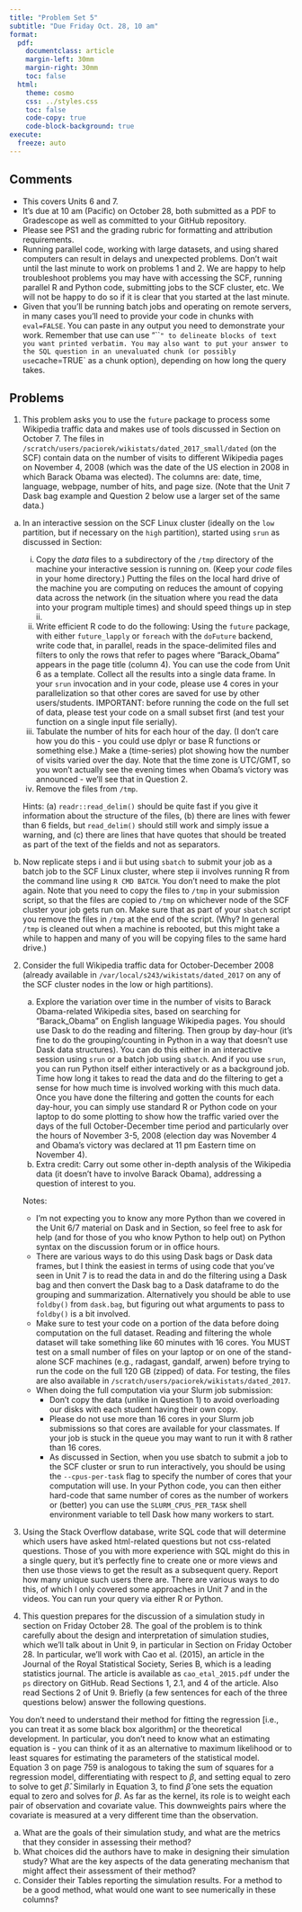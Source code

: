 ```yaml
---
title: "Problem Set 5"
subtitle: "Due Friday Oct. 28, 10 am"
format:
  pdf:
    documentclass: article
    margin-left: 30mm
    margin-right: 30mm
    toc: false
  html:
    theme: cosmo
    css: ../styles.css
    toc: false
    code-copy: true
    code-block-background: true
execute:
  freeze: auto
---
```



## Comments

- This covers Units 6 and 7.
- It's due at 10 am (Pacific) on October 28, both submitted as a PDF to Gradescope as well as committed to your GitHub repository.
- Please see PS1 and the grading rubric for formatting and attribution requirements.
- Running parallel code, working with large datasets, and using shared computers can result in delays and unexpected problems. Don't wait until the last minute to work on problems 1 and 2. We are happy to help troubleshoot problems you may have with accessing the SCF, running parallel R and Python code, submitting jobs to the SCF cluster, etc. We will not be happy to do so if it is clear that you started at the last minute.
- Given that you'll be running batch jobs and operating on remote servers, in many cases you'll need to provide your code in chunks with `eval=FALSE`. You can paste in any output you need to demonstrate your work. Remember that use can use "```" to delineate blocks of text you want printed verbatim. You may also want to put your answer to the SQL question in an unevaluated chunk (or possibly use `cache=TRUE` as a chunk option), depending on how long the query takes.

## Problems

1. This problem asks you to use the `future` package to process some Wikipedia traffic data and makes use of tools discussed in Section on October 7. The files in `/scratch/users/paciorek/wikistats/dated_2017_small/dated` (on the SCF) contain data on the number of visits to different Wikipedia pages on November 4, 2008 (which was the date of the US election in 2008 in which Barack Obama was elected). The columns are: date, time, language, webpage, number of hits, and page size. (Note that the Unit 7 Dask bag example and Question 2 below use a larger set of the same data.)

  a. In an interactive session on the SCF Linux cluster (ideally on the `low` partition, but if necessary on the `high` partition), started using `srun` as discussed in Section:
     i. Copy the *data* files to a subdirectory of the `/tmp` directory of the machine your interactive session is running on. (Keep your *code* files in your home directory.) Putting the files on the local hard drive of the machine you are computing on reduces the amount of copying data across the network (in the situation where you read the data into your program multiple times) and should speed things up in step ii. 
     ii. Write efficient R code to do the following: Using the `future` package, with either `future_lapply` or `foreach` with the `doFuture` backend, write code that, in parallel, reads in the space-delimited files and filters to only the rows that refer to pages where "Barack_Obama" appears in the page title (column 4). You can use the code from Unit 6 as a template. Collect all the results into a single data frame. In your `srun` invocation and in your code, please use 4 cores in your parallelization so that other cores are saved for use by other users/students. IMPORTANT: before running the code on the full set of data, please test your code on a small subset first (and test your function on a single input file serially).
     iii. Tabulate the number of hits for each hour of the day. (I don't care how you do this - you could use dplyr or base R functions or something else.) Make a (time-series) plot showing how the number of visits varied over the day. Note that the time zone is UTC/GMT, so you won't actually see the evening times when Obama's victory was announced - we'll see that in Question 2.
     iv. Remove the files from `/tmp`.
     
     Hints: (a) `readr::read_delim()` should be quite fast if you give it information about the structure of the files, (b) there are lines with fewer than 6 fields, but `read_delim()` should still work and simply issue a warning, and (c) there are lines that have quotes that should be treated as part of the text of the fields and not as separators.

  b. Now replicate steps i and ii but using `sbatch` to submit your job as a batch job to the SCF Linux cluster, where step ii involves running R from the command line using `R CMD BATCH`. You don't need to make the plot again. Note that you need to copy the files to `/tmp` in your submission script, so that the files are copied to `/tmp` on whichever node of the SCF cluster your job gets run on. Make sure that as part of your `sbatch` script you remove the files in `/tmp` at the end of the script. (Why? In general `/tmp` is cleaned out when a machine is rebooted, but this might take a while to happen and many of you will be copying files to the same hard drive.)
  

2. Consider the full Wikipedia traffic data for October-December 2008 (already available in `/var/local/s243/wikistats/dated_2017` on any of the SCF cluster nodes in the low or high partitions).
   a. Explore the variation over time in the number of visits to Barack Obama-related Wikipedia sites, based on searching for “Barack_Obama” on English language Wikipedia pages. You should use Dask to do the reading and filtering. Then group by day-hour (it's fine to do the grouping/counting in Python in a way that doesn't use Dask data structures). You can do this either in an interactive session using `srun` or a batch job using `sbatch`. And if you use `srun`, you can run Python itself either interactively or as a background job. Time how long it takes to read the data and do the filtering to get a sense for how much time is involved working with this much data. Once you have done the filtering and gotten the counts for each day-hour, you can simply use standard R or Python code on your laptop to do some plotting to show how the traffic varied over the days of the full October-December time period and particularly over the hours of November 3-5, 2008 (election day was November 4 and Obama's victory was declared at 11 pm Eastern time on November 4). 
   b. Extra credit: Carry out some other in-depth analysis of the Wikipedia data (it doesn't have to involve Barack Obama), addressing a question of interest to you.

   Notes:
     - I'm not expecting you to know any more Python than we covered in the Unit 6/7 material on Dask and in Section, so feel free to ask for help (and for those of you who know Python to help out) on Python syntax on the discussion forum or in office hours. 
     - There are various ways to do this using Dask bags or Dask data frames, but I think the easiest in terms of using code that you've seen in Unit 7 is to read the data in and do the filtering using a Dask bag and then convert the Dask bag to a Dask dataframe to do the grouping and summarization. Alternatively you should be able to use `foldby()` from `dask.bag`, but figuring out what arguments to pass to `foldby()` is a bit involved.
     - Make sure to test your code on a portion of the data before doing computation on the full dataset. Reading and filtering the whole dataset will take something like 60 minutes with 16 cores. You MUST test on a small number of files on your laptop or on one of the stand-alone SCF machines (e.g., radagast, gandalf, arwen) before trying to run the code on the full 120 GB (zipped) of data. For testing, the files are also available in `/scratch/users/paciorek/wikistats/dated_2017`.
     - When doing the full computation via your Slurm job submission:
         - Don't copy the data (unlike in Question 1) to avoid overloading our disks with each student having their own copy.
         -  Please do not use more than 16 cores in your Slurm job submissions so that cores are available for your classmates. If your job is stuck in the queue you may want to run it with 8 rather than 16 cores.
         - As discussed in Section, when you use sbatch to submit a job to the SCF cluster or srun to run interactively, you should be using the `--cpus-per-task` flag to specify the number of cores that your computation will use. In your Python code, you can then either hard-code that same number of cores as the number of workers or (better) you can use the `SLURM_CPUS_PER_TASK` shell environment variable to tell Dask how many workers to start. 

3. Using the Stack Overflow database, write SQL code that will determine which users have asked html-related questions but not css-related questions. Those of you with more experience with SQL might do this in a single query, but it's perfectly fine to create one or more views and then use those views to get the result as a subsequent query. Report how many unique such users there are. There are various ways to do this, of which I only covered some approaches in Unit 7 and in the videos. You can run your query via either R or Python.

4. This question prepares for the discussion of a simulation study in section on Friday October 28. The goal of the problem is to think carefully about the design and interpretation of simulation studies, which we'll talk about in Unit 9, in particular in Section on Friday October 28. In particular, we’ll work with Cao et al. (2015), an article in the Journal of the Royal Statistical Society, Series B, which is a leading statistics journal.  The article is available as `cao_etal_2015.pdf` under the `ps` directory on GitHub. Read Sections 1, 2.1, and 4 of the article. Also read Sections 2 of Unit 9. Briefly (a few sentences for each of the three questions below) answer the following questions.

You don’t need to understand their method for fitting the regression [i.e., you can treat it as some black box algorithm] or the theoretical development. In particular, you don’t need to know what an estimating equation is - you can think of it as an alternative to maximum likelihood or to least squares for estimating the parameters of the statistical model. Equation 3 on page 759 is analogous to taking the sum of squares for a regression model, differentiating with respect to $\beta$, and setting equal to zero to solve to get $\hat{\beta}$. Similarly in Equation 3, to find $\hat{\beta}$ one sets the equation equal to zero and solves for $\beta$. As far as the kernel, its role is to weight each pair of observation and covariate value. This downweights pairs where the covariate is measured at a very different time than the observation.

   a. What are the goals of their simulation study, and what are the metrics that they consider in assessing their method? 
   b. What choices did the authors have to make in designing their simulation study? What are the key aspects of the data generating mechanism that might affect their assessment of their method?
   c. Consider their Tables reporting the simulation results. For a method to be a good method, what would one want to see numerically in these columns?



